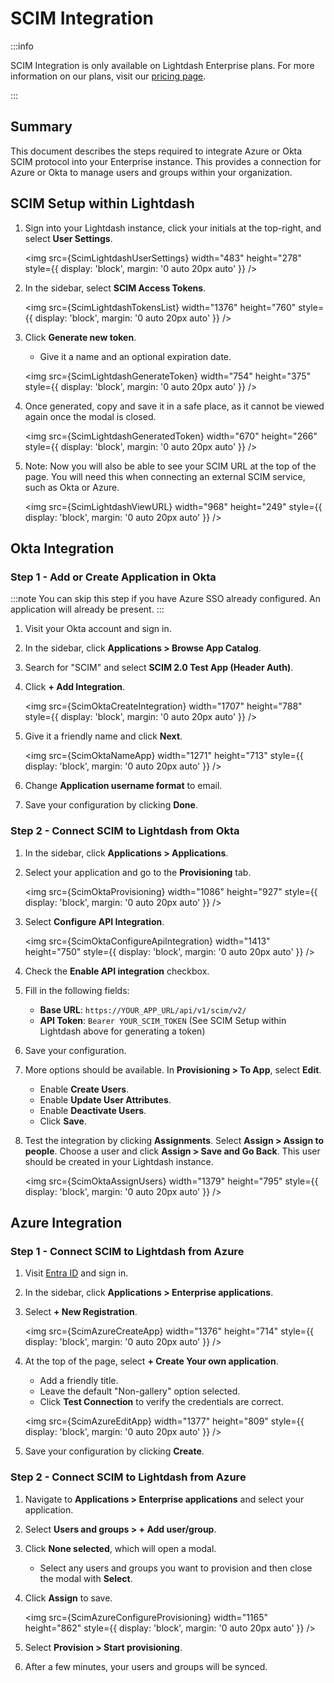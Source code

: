 
# SCIM Integration

:::info

SCIM Integration is only available on Lightdash Enterprise plans. For more information on our plans, visit our [pricing page](https://www.lightdash.com/pricing).

:::

## Summary

This document describes the steps required to integrate Azure or Okta SCIM protocol into your Enterprise instance. This provides a connection for Azure or Okta to manage users and groups within your organization.

## SCIM Setup within Lightdash

1. Sign into your Lightdash instance, click your initials at the top-right, and select **User Settings**.

   <img
     src={ScimLightdashUserSettings}
     width="483"
     height="278"
     style={{ display: 'block', margin: '0 auto 20px auto' }}
   />

2. In the sidebar, select **SCIM Access Tokens**.

   <img
     src={ScimLightdashTokensList}
     width="1376"
     height="760"
     style={{ display: 'block', margin: '0 auto 20px auto' }}
   />

3. Click **Generate new token**.

   - Give it a name and an optional expiration date.

   <img
     src={ScimLightdashGenerateToken}
     width="754"
     height="375"
     style={{ display: 'block', margin: '0 auto 20px auto' }}
   />

4. Once generated, copy and save it in a safe place, as it cannot be viewed again once the modal is closed.

   <img
     src={ScimLightdashGeneratedToken}
     width="670"
     height="266"
     style={{ display: 'block', margin: '0 auto 20px auto' }}
   />

5. Note: Now you will also be able to see your SCIM URL at the top of the page. You will need this when connecting an external SCIM service, such as Okta or Azure.

   <img
     src={ScimLightdashViewURL}
     width="968"
     height="249"
     style={{ display: 'block', margin: '0 auto 20px auto' }}
   />

## Okta Integration

### Step 1 - Add or Create Application in Okta

:::note
You can skip this step if you have Azure SSO already configured. An application will already be present.
:::

1. Visit your Okta account and sign in.
2. In the sidebar, click **Applications > Browse App Catalog**.
3. Search for "SCIM" and select **SCIM 2.0 Test App (Header Auth)**.
4. Click **+ Add Integration**.

   <img
     src={ScimOktaCreateIntegration}
     width="1707"
     height="788"
     style={{ display: 'block', margin: '0 auto 20px auto' }}
   />

5. Give it a friendly name and click **Next**.

   <img
     src={ScimOktaNameApp}
     width="1271"
     height="713"
     style={{ display: 'block', margin: '0 auto 20px auto' }}
   />

6. Change **Application username format** to email.
7. Save your configuration by clicking **Done**.

### Step 2 - Connect SCIM to Lightdash from Okta

1. In the sidebar, click **Applications > Applications**.
2. Select your application and go to the **Provisioning** tab.

   <img
     src={ScimOktaProvisioning}
     width="1086"
     height="927"
     style={{ display: 'block', margin: '0 auto 20px auto' }}
   />

3. Select **Configure API Integration**.

   <img
     src={ScimOktaConfigureApiIntegration}
     width="1413"
     height="750"
     style={{ display: 'block', margin: '0 auto 20px auto' }}
   />

4. Check the **Enable API integration** checkbox.
5. Fill in the following fields:
   - **Base URL**: `https://YOUR_APP_URL/api/v1/scim/v2/`
   - **API Token**: `Bearer YOUR_SCIM_TOKEN` (See SCIM Setup within Lightdash above for generating a token)
6. Save your configuration.
7. More options should be available. In **Provisioning > To App**, select **Edit**.
   - Enable **Create Users**.
   - Enable **Update User Attributes**.
   - Enable **Deactivate Users**.
   - Click **Save**.
8. Test the integration by clicking **Assignments**. Select **Assign > Assign to people**. Choose a user and click **Assign > Save and Go Back**. This user should be created in your Lightdash instance.

   <img
     src={ScimOktaAssignUsers}
     width="1379"
     height="795"
     style={{ display: 'block', margin: '0 auto 20px auto' }}
   />

## Azure Integration

### Step 1 - Connect SCIM to Lightdash from Azure

1. Visit [Entra ID](https://entra.microsoft.com/) and sign in.
2. In the sidebar, click **Applications > Enterprise applications**.
3. Select **+ New Registration**.

   <img
     src={ScimAzureCreateApp}
     width="1376"
     height="714"
     style={{ display: 'block', margin: '0 auto 20px auto' }}
   />

4. At the top of the page, select **+ Create Your own application**.

   - Add a friendly title.
   - Leave the default "Non-gallery" option selected.
   - Click **Test Connection** to verify the credentials are correct.

   <img
     src={ScimAzureEditApp}
     width="1377"
     height="809"
     style={{ display: 'block', margin: '0 auto 20px auto' }}
   />

5. Save your configuration by clicking **Create**.

### Step 2 - Connect SCIM to Lightdash from Azure

1. Navigate to **Applications > Enterprise applications** and select your application.
2. Select **Users and groups > + Add user/group**.
3. Click **None selected**, which will open a modal.
   - Select any users and groups you want to provision and then close the modal with **Select**.
4. Click **Assign** to save.

   <img
     src={ScimAzureConfigureProvisioning}
     width="1165"
     height="862"
     style={{ display: 'block', margin: '0 auto 20px auto' }}
   />

5. Select **Provision > Start provisioning**.
6. After a few minutes, your users and groups will be synced.
